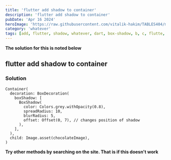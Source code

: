 ```yaml
---
title: 'flutter add shadow to container'
description: 'flutter add shadow to container'
pubDate: 'Apr 16 2024'
heroImage: 'https://raw.githubusercontent.com/vitalik-hakim/TABLES404/main/error_b/misc.png'
category: 'whatever'
tags: [add, flutter, shadow, whatever, dart, box-shadow, b, c, flutte, border, bo]
---
```


**The solution for this is noted below**

## flutter add shadow to container

### Solution

```whatever
Container(
  decoration: BoxDecoration(
    boxShadow: [
      BoxShadow(
        color: Colors.grey.withOpacity(0.8),
        spreadRadius: 10,
        blurRadius: 5,
        offset: Offset(0, 7), // changes position of shadow
      ),
    ],
  ),
  child: Image.asset(chocolateImage),
)
```

**Try other methods by searching on the site. That is if this doesn't work**
